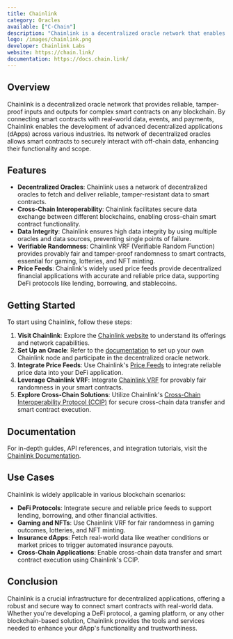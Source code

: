 ```yaml
---
title: Chainlink
category: Oracles
available: ["C-Chain"]
description: "Chainlink is a decentralized oracle network that enables smart contracts to securely interact with real-world data."
logo: /images/chainlink.png
developer: Chainlink Labs
website: https://chain.link/
documentation: https://docs.chain.link/
---
```


## Overview

Chainlink is a decentralized oracle network that provides reliable, tamper-proof inputs and outputs for complex smart contracts on any blockchain. By connecting smart contracts with real-world data, events, and payments, Chainlink enables the development of advanced decentralized applications (dApps) across various industries. Its network of decentralized oracles allows smart contracts to securely interact with off-chain data, enhancing their functionality and scope.

## Features

- **Decentralized Oracles**: Chainlink uses a network of decentralized oracles to fetch and deliver reliable, tamper-resistant data to smart contracts.
- **Cross-Chain Interoperability**: Chainlink facilitates secure data exchange between different blockchains, enabling cross-chain smart contract functionality.
- **Data Integrity**: Chainlink ensures high data integrity by using multiple oracles and data sources, preventing single points of failure.
- **Verifiable Randomness**: Chainlink VRF (Verifiable Random Function) provides provably fair and tamper-proof randomness to smart contracts, essential for gaming, lotteries, and NFT minting.
- **Price Feeds**: Chainlink's widely used price feeds provide decentralized financial applications with accurate and reliable price data, supporting DeFi protocols like lending, borrowing, and stablecoins.

## Getting Started

To start using Chainlink, follow these steps:

1. **Visit Chainlink**: Explore the [Chainlink website](https://chain.link/) to understand its offerings and network capabilities.
2. **Set Up an Oracle**: Refer to the [documentation](https://docs.chain.link/docs/running-a-chainlink-node) to set up your own Chainlink node and participate in the decentralized oracle network.
3. **Integrate Price Feeds**: Use Chainlink's [Price Feeds](https://docs.chain.link/docs/get-the-latest-price) to integrate reliable price data into your DeFi application.
4. **Leverage Chainlink VRF**: Integrate [Chainlink VRF](https://docs.chain.link/docs/chainlink-vrf) for provably fair randomness in your smart contracts.
5. **Explore Cross-Chain Solutions**: Utilize Chainlink's [Cross-Chain Interoperability Protocol (CCIP)](https://docs.chain.link/ccip) for secure cross-chain data transfer and smart contract execution.

## Documentation

For in-depth guides, API references, and integration tutorials, visit the [Chainlink Documentation](https://docs.chain.link/).

## Use Cases

Chainlink is widely applicable in various blockchain scenarios:

- **DeFi Protocols**: Integrate secure and reliable price feeds to support lending, borrowing, and other financial activities.
- **Gaming and NFTs**: Use Chainlink VRF for fair randomness in gaming outcomes, lotteries, and NFT minting.
- **Insurance dApps**: Fetch real-world data like weather conditions or market prices to trigger automated insurance payouts.
- **Cross-Chain Applications**: Enable cross-chain data transfer and smart contract execution using Chainlink's CCIP.

## Conclusion

Chainlink is a crucial infrastructure for decentralized applications, offering a robust and secure way to connect smart contracts with real-world data. Whether you're developing a DeFi protocol, a gaming platform, or any other blockchain-based solution, Chainlink provides the tools and services needed to enhance your dApp's functionality and trustworthiness.

